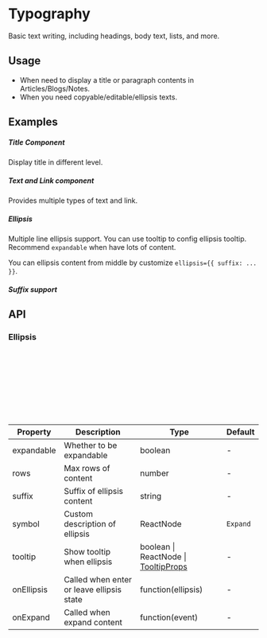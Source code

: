 
<Meta of={KitTypographyStories} />

# Typography

Basic text writing, including headings, body text, lists, and more.

## Usage

-   When need to display a title or paragraph contents in Articles/Blogs/Notes.
-   When you need copyable/editable/ellipsis texts.

## Examples

##### Title Component

Display title in different level.


<CustomCanvas content={Exemples.Basic} source={Sources.Basic} id="typography-basic" />

##### Text and Link component

Provides multiple types of text and link.

<CustomCanvas content={Exemples.TextLink} source={Sources.TextLink} id="typography-link" />

##### Ellipsis

Multiple line ellipsis support. You can use tooltip to config ellipsis tooltip. Recommend `expandable` when have lots of content.

<CustomCanvas content={Exemples.Ellispis} source={Sources.Ellispis} id="typography-ellipsis" />

You can ellipsis content from middle by customize `ellipsis={{ suffix: ... }}`.

<CustomCanvas content={Exemples.SuffixEllipsis} source={Sources.SuffixEllipsis} id="typography-suffix-ellipsis" />

##### Suffix support

<CustomCanvas content={Exemples.Suffix} source={Sources.Suffix} id="typography-suffix" />

## API

<Canvas of={KitTypographyStories.Api} />

<Controls of={KitTypographyStories.Api} />

### Ellipsis

```typescript
{
    rows: number,
    expandable: boolean,
    suffix: string,
    symbol: ReactNode,
    tooltip: boolean | ReactNode | TooltipProps,
    onExpand: function(event),
    onEllipsis: function(ellipsis),
}
```

| Property   | Description                               | Type                                                             | Default  |
| ---------- | ----------------------------------------- | ---------------------------------------------------------------- | -------- |
| expandable | Whether to be expandable                  | boolean                                                          | -        |
| rows       | Max rows of content                       | number                                                           | -        |
| suffix     | Suffix of ellipsis content                | string                                                           | -        |
| symbol     | Custom description of ellipsis            | ReactNode                                                        | `Expand` |
| tooltip    | Show tooltip when ellipsis                | boolean \| ReactNode \| [TooltipProps](/components/tooltip/#api) | -        |
| onEllipsis | Called when enter or leave ellipsis state | function(ellipsis)                                               | -        |
| onExpand   | Called when expand content                | function(event)                                                  | -        |
